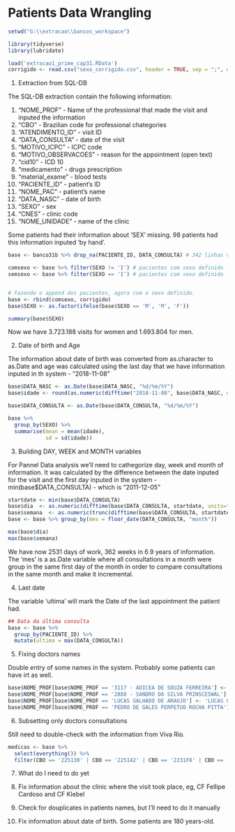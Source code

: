 # Patients Data Wrangling


```r
setwd("G:\\extracao\\bancos_workspace")

library(tidyverse)
library(lubridate)

load('extracao1_prime_cap31.RData')
corrigido <- read.csv("sexo_corrigido.csv", header = TRUE, sep = ";", dec = ",")
```




1. Extraction from SQL-DB

The SQL-DB extraction contain the following information:

1. "NOME_PROF" - Name of the professional that made the visit and inputed the information
2. "CBO" - Brazilian code for professional chategories
3. "ATENDIMENTO_ID" - visit ID
4. "DATA_CONSULTA" - date of the visit
5. "MOTIVO_ICPC" - ICPC code
6. "MOTIVO_OBSERVACOES" - reason for the appointment (open text)
7. "cid10" - ICD 10
8. "medicamento" - drugs prescription
9. "material_exame" - blood tests
10. "PACIENTE_ID" - patient's ID
11. "NOME_PAC" - patient's name
12. "DATA_NASC" - date of birth
13. "SEXO" - sex
14. "CNES" - clinic code
15. "NOME_UNIDADE" - name of the clinic



Some patients had their information about 'SEX' missing. 98 patients had this information inputed 'by hand'.

```r

base <- banco31b %>% drop_na(PACIENTE_ID, DATA_CONSULTA) # 342 linhas vazias

comsexo <- base %>% filter(SEXO != 'I') # pacientes com sexo definido
semsexo <- base %>% filter(SEXO == 'I') # pacientes com sexo definido


# Fazendo o append dos pacientes, agora com o sexo definido.
base <- rbind(comsexo, corrigido)
base$SEXO <- as.factor(ifelse(base$SEXO == 'M', 'M', 'F'))

summary(base$SEXO)

```

Now we have 3.723.188 visits for women and 1.693.804 for men.



2. Date of birth and Age

The information about date of birth was converted from as.character to as.Date and age was calculated using the last day that we have information inputed in th system - "2018-11-08"

```r

base$DATA_NASC <- as.Date(base$DATA_NASC, "%d/%m/%Y")
base$idade <- round(as.numeric(difftime("2018-11-08", base$DATA_NASC, units = c("days"))/365.25),1)

base$DATA_CONSULTA <- as.Date(base$DATA_CONSULTA, "%d/%m/%Y")

base %>% 
  group_by(SEXO) %>% 
  summarise(mean = mean(idade), 
            sd = sd(idade))

```

3. Building DAY, WEEK and MONTH variables

For Pannel Data analysis we'll need to cathegorize day, week and month of information. It was calculated by the difference between the date inputed for the visit and the first day inputed in the system - min(base$DATA_CONSULTA) - which is "2011-12-05"

```r

startdate <- min(base$DATA_CONSULTA)
base$dia  <- as.numeric(difftime(base$DATA_CONSULTA, startdate, units="days") + 1)
base$semana  <- as.numeric(trunc(difftime(base$DATA_CONSULTA, startdate, units="weeks") + 1))
base <- base %>% group_by(mes = floor_date(DATA_CONSULTA, "month"))

max(base$dia)
max(base$semana)

```

We have now 2531 days of work, 362 weeks in 6.9 years of information. The 'mes' is a as.Date variable where all consultations in a month were group in the same first day of the month in order to compare consultations in the same month and make it incremental.

4. Last date

The variable 'ultima' will mark the Date of the last appointment the patient had.

```r
## Data da última consulta
base <- base %>%
  group_by(PACIENTE_ID) %>%
  mutate(ultima = max(DATA_CONSULTA))

```


5. Fixing doctors names

Double entry of some names in the system. Probably some patients can have irt as well.

```r


base$NOME_PROF[base$NOME_PROF == '3117 - ADICEA DE SOUZA FERREIRA'] <- 'ADICEA DE SOUZA FERREIRA'
base$NOME_PROF[base$NOME_PROF == '2888 - SANDRO DA SILVA PRINSCESWAL'] <- 'SANDRO DA SILVA PRINSCESWAL'
base$NOME_PROF[base$NOME_PROF == 'LUCAS GALHADO DE ARAUJO'] <- 'LUCAS GALHARDO DE ARAUJO'
base$NOME_PROF[base$NOME_PROF == 'PEDRO DE GALES PERPETUO ROCHA PITTA'] <- 'PEDRO DE GALES PERPETUO ROCHA PITTA SAMPAIO'
```

6. Subsetting only doctors consultations

Still need to double-check with the information from Viva Rio.

```r

medicas <- base %>% 
  select(everything()) %>% 
  filter(CBO == '225130' | CBO == '225142' | CBO == '2231F8' | CBO == '2231F9')


```

7. What do I need to do yet


1. Fix information about the clinic where the visit took place, eg, CF Fellipe Cardoso and CF Klebel
2. Check for douplicates in patients names, but I'll need to do it manually
3. Fix information about date of birth. Some patients are 180 years-old.


